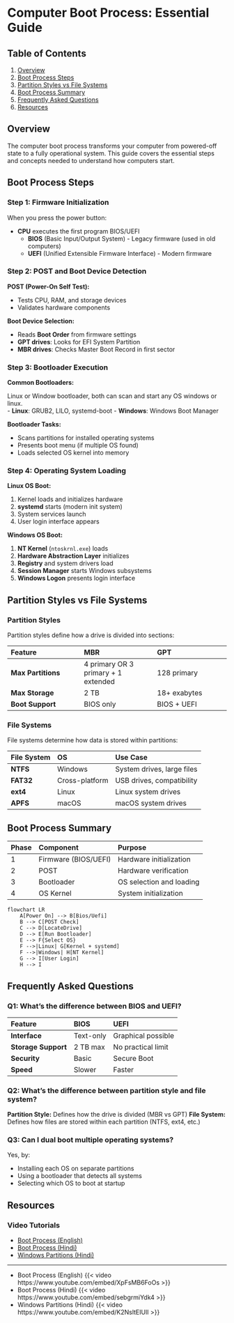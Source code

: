 # Computer Boot Process: Essential Guide

## Table of Contents

1. [Overview](#overview)
2. [Boot Process Steps](#boot-process-steps)
3. [Partition Styles vs File Systems](#partition-styles-vs-file-systems)
4. [Boot Process Summary](#boot-process-summary)
5. [Frequently Asked Questions](#frequently-asked-questions)
6. [Resources](#resources)

## Overview {#overview}

The computer boot process transforms your computer from powered-off state to a fully operational system. This guide covers the essential steps and concepts needed to understand how computers start.

## Boot Process Steps {#boot-process-steps}

### Step 1: Firmware Initialization

When you press the power button:

- **CPU** executes the first program BIOS/UEFI
    - **BIOS** (Basic Input/Output System) - Legacy firmware (used in old computers)
    - **UEFI** (Unified Extensible Firmware Interface) - Modern firmware


### Step 2: POST and Boot Device Detection

**POST (Power-On Self Test):**

- Tests CPU, RAM, and storage devices
- Validates hardware components

**Boot Device Selection:**

- Reads **Boot Order** from firmware settings
- **GPT drives**: Looks for EFI System Partition
- **MBR drives**: Checks Master Boot Record in first sector


### Step 3: Bootloader Execution

**Common Bootloaders:**

Linux or Window bootloader, both can scan and start any OS windows or linux.   
- **Linux**: GRUB2, LILO, systemd-boot
- **Windows**: Windows Boot Manager

**Bootloader Tasks:**

- Scans partitions for installed operating systems
- Presents boot menu (if multiple OS found)
- Loads selected OS kernel into memory


### Step 4: Operating System Loading

**Linux OS Boot:**

1. Kernel loads and initializes hardware
2. **systemd** starts (modern init system)
3. System services launch
4. User login interface appears

**Windows OS Boot:**

1. **NT Kernel** (`ntoskrnl.exe`) loads
2. **Hardware Abstraction Layer** initializes
3. **Registry** and system drivers load
4. **Session Manager** starts Windows subsystems
5. **Windows Logon** presents login interface

## Partition Styles vs File Systems {#partition-styles-vs-file-systems}

### Partition Styles

Partition styles define how a drive is divided into sections:


| Feature | MBR | GPT |
| :-- | :-- | :-- |
| **Max Partitions** | 4 primary OR 3 primary + 1 extended | 128 primary |
| **Max Storage** | 2 TB | 18+ exabytes |
| **Boot Support** | BIOS only | BIOS + UEFI |

### File Systems

File systems determine how data is stored within partitions:


| File System | OS | Use Case |
| :-- | :-- | :-- |
| **NTFS** | Windows | System drives, large files |
| **FAT32** | Cross-platform | USB drives, compatibility |
| **ext4** | Linux | Linux system drives |
| **APFS** | macOS | macOS system drives |

## Boot Process Summary {#boot-process-summary}

| Phase | Component | Purpose |
| :-- | :-- | :-- |
| 1 | Firmware (BIOS/UEFI) | Hardware initialization |
| 2 | POST | Hardware verification |
| 3 | Bootloader | OS selection and loading |
| 4 | OS Kernel | System initialization |

```mermaid
flowchart LR
    A[Power On] --> B[Bios/Uefi]
    B --> C[POST Check]
    C --> D[LocateDrive]
    D --> E[Run Bootloader]
    E --> F{Select OS}
    F -->|Linux| G[Kernel + systemd]
    F -->|Windows| H[NT Kernel]
    G --> I[User Login]
    H --> I
```


## Frequently Asked Questions {#frequently-asked-questions}

### Q1: What's the difference between BIOS and UEFI?

| Feature | BIOS | UEFI |
| :-- | :-- | :-- |
| **Interface** | Text-only | Graphical possible |
| **Storage Support** | 2 TB max | No practical limit |
| **Security** | Basic | Secure Boot |
| **Speed** | Slower | Faster |

### Q2: What's the difference between partition style and file system?

**Partition Style:** Defines how the drive is divided (MBR vs GPT)
**File System:** Defines how files are stored within each partition (NTFS, ext4, etc.)

### Q3: Can I dual boot multiple operating systems?

Yes, by:

- Installing each OS on separate partitions
- Using a bootloader that detects all systems
- Selecting which OS to boot at startup



## Resources {#resources}

### Video Tutorials

- [Boot Process (English)](https://youtu.be/XpFsMB6FoOs?si=1I3NxtlIJxR_Rm15){target="_blank"} 
- [Boot Process (Hindi)](https://youtu.be/sebgrmiYdk4?si=2826LMkJMHlLhExv){target="_blank"}
- [Windows Partitions (Hindi)](https://youtu.be/K2NsltEIUlI?si=AyBhrLQ6RItdx7QL){target="_blank"}

---

- Boot Process (English) {{< video https://www.youtube.com/embed/XpFsMB6FoOs >}}
- Boot Process (Hindi) {{< video https://www.youtube.com/embed/sebgrmiYdk4 >}}
- Windows Partitions (Hindi) {{< video https://www.youtube.com/embed/K2NsltEIUlI >}}
